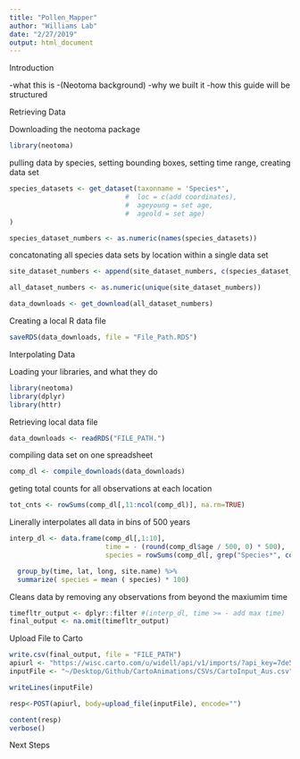 ```yaml
---
title: "Pollen_Mapper"
author: "Williams Lab"
date: "2/27/2019"
output: html_document
---
```


Introduction

-what this is
  -(Neotoma background)
-why we built it
-how this guide will be structured

Retrieving Data 

Downloading the neotoma package
```r
library(neotoma)
```

pulling data by species, setting bounding boxes, setting time range, creating data set
```r
species_datasets <- get_dataset(taxonname = 'Species*',
                             #  loc = c(add coordinates), 
                             #  ageyoung = set age, 
                             #  ageold = set age)
)

species_dataset_numbers <- as.numeric(names(species_datasets))
```

concatonating all species data sets by location within a single data set

```r
site_dataset_numbers <- append(site_dataset_numbers, c(species_dataset_numbers))

all_dataset_numbers <- as.numeric(unique(site_dataset_numbers))

data_downloads <- get_download(all_dataset_numbers)
```

Creating a local R data file

```r
saveRDS(data_downloads, file = "File_Path.RDS")
```

Interpolating Data

Loading your libraries, and what they do
```r
library(neotoma)
library(dplyr)
library(httr)
```

Retrieving local data file
```r
data_downloads <- readRDS("FILE_PATH.")
```

compiling data set on one spreadsheet
```r
comp_dl <- compile_downloads(data_downloads)
```

geting total counts for all observations at each location
```r
tot_cnts <- rowSums(comp_dl[,11:ncol(comp_dl)], na.rm=TRUE)
```

Linerally interpolates all data in bins of 500 years
```r
interp_dl <- data.frame(comp_dl[,1:10],
                        time = - (round(comp_dl$age / 500, 0) * 500),
                        species = rowSums(comp_dl[, grep("Species*", colnames(comp_dl))], na.rm = TRUE) / tot_cnts)

  group_by(time, lat, long, site.name) %>%
  summarize( species = mean ( species) * 100)

```

Cleans data by removing any observations from beyond the maxiumim time
```r
timefltr_output <- dplyr::filter #(interp_dl, time >= - add max time)
final_output <- na.omit(timefltr_output)
```

Upload File to Carto
```r
write.csv(final_output, file = "FILE_PATH")
apiurl <- "https://wisc.carto.com/u/widell/api/v1/imports/?api_key=7de5ebf57ee0f31ed45302fb9c0b3a90723921ae"
inputFile <- "~/Desktop/Github/CartoAnimations/CSVs/CartoInput_Aus.csv"

writeLines(inputFile)

resp<-POST(apiurl, body=upload_file(inputFile), encode="")

content(resp) 
verbose()
```

Next Steps
